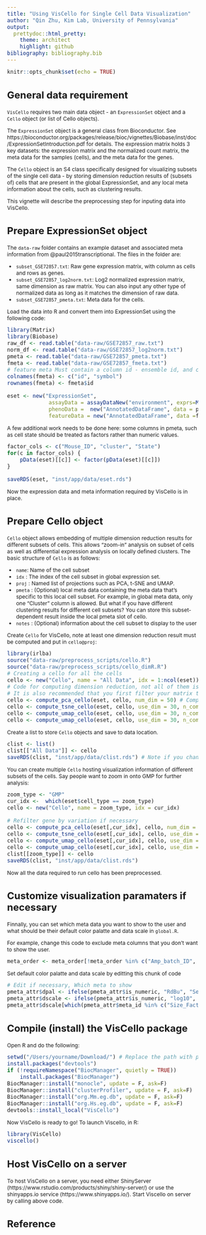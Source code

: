 ```yaml
---
title: "Using VisCello for Single Cell Data Visualization"
author: "Qin Zhu, Kim Lab, University of Pennsylvania"
output:
  prettydoc::html_pretty:
    theme: architect
    highlight: github
bibliography: bibliography.bib
---
```

<style type="text/css">

body{ /* Normal  */
      font-size: 12px;
  }
td {  /* Table  */
  font-size: 8px;
}
h1.title {
  font-size: 38px;
}
h1 { /* Header 1 */
  font-size: 28px;
}
h2 { /* Header 2 */
    font-size: 22px;
}
h3 { /* Header 3 */
  font-size: 18px;
}
code.r{ /* Code block */
    font-size: 12px;
}
pre { /* Code block - determines code spacing between lines */
    font-size: 14px;
}
</style>


```r
knitr::opts_chunk$set(echo = TRUE)
```


## General data requirement

`VisCello` requires two main data object - an `ExpressionSet` object and a `Cello` object (or list of Cello objects). 

The `ExpressionSet` object is a general class from Bioconductor. See https://bioconductor.org/packages/release/bioc/vignettes/Biobase/inst/doc/ExpressionSetIntroduction.pdf for details. The expression matrix holds 3 key datasets: the expression matrix and the normalized count matrix, the meta data for the samples (cells), and the meta data for the genes.

The `Cello` object is an S4 class specifically designed for visualizing subsets of the single cell data - by storing dimension reduction results of (subsets of) cells that are present in the global ExpressionSet, and any local meta information about the cells, such as clustering results. 

This vignette will describe the preprocessing step for inputing data into VisCello.


## Prepare ExpressionSet object

The `data-raw` folder contains an example dataset and associated meta information from @paul2015transcriptional. The files in the folder are:

* `subset_GSE72857.txt`: Raw gene expression matrix, with column as cells and rows as genes.
* `subset_GSE72857_log2norm.txt`: Log2 normalized expression matrix, same dimension as raw matrix. You can also input any other type of normalized data as long as it matches the dimension of raw data.
* `subset_GSE72857_pmeta.txt`: Meta data for the cells. 

Load the data into R and convert them into ExpressionSet using the following code:

```r
library(Matrix)
library(Biobase)
raw_df <- read.table("data-raw/GSE72857_raw.txt")
norm_df <- read.table("data-raw/GSE72857_log2norm.txt")
pmeta <- read.table("data-raw/GSE72857_pmeta.txt")
fmeta <- read.table("data-raw/GSE72857_fmeta.txt")
# feature meta Must contain a column id - ensemble id, and correspoinding symbol, the matrix rownames should be ensemble id.
colnames(fmeta) <- c("id", "symbol") 
rownames(fmeta) <- fmeta$id

eset <- new("ExpressionSet",
             assayData = assayDataNew("environment", exprs=Matrix(as.matrix(raw_df), sparse = T), norm_exprs = Matrix(as.matrix(norm_df), sparse = T)),
             phenoData =  new("AnnotatedDataFrame", data = pmeta),
             featureData = new("AnnotatedDataFrame", data =fmeta))
```

A few additional work needs to be done here: some columns in pmeta, such as cell state should be treated as factors rather than numeric values. 

```r
factor_cols <- c("Mouse_ID", "cluster", "State")
for(c in factor_cols) {
    pData(eset)[[c]] <- factor(pData(eset)[[c]])
}

saveRDS(eset, "inst/app/data/eset.rds")
```

Now the expression data and meta information required by VisCello is in place.

## Prepare Cello object

`Cello` object allows embedding of multiple dimension reduction results for different subsets of cells. This allows "zoom-in" analysis on subset of cells as well as differential expression analysis on locally defined clusters. The basic structure of `Cello` is as follows:

* `name`: Name of the cell subset
* `idx` : The index of the cell subset in global expression set.
* `proj` : Named list of projections such as PCA, t-SNE and UMAP. 
* `pmeta` : (Optional) local meta data containing the meta data that's specific to this local cell subset. For example, in global meta data, only one "Cluster" column is allowed. But what if you have different clustering results for different cell subsets? You can store this subset-dependent result inside the local pmeta slot of cello.
* `notes` : (Optional) information about the cell subset to display to the user

Create `Cello` for VisCello, note at least one dimension reduction result must be computed and put in `cello@proj`:

```r
library(irlba)
source("data-raw/preprocess_scripts/cello.R")
source("data-raw/preprocess_scripts/cello_dimR.R")
# Creating a cello for all the cells
cello <- new("Cello", name = "All Data", idx = 1:ncol(eset)) # Index is basically the column index, here all cells are included 
# Code for computing dimension reduction, not all of them is necessary, and you can input your own dimension reduction result into the cello@proj list.
# It is also recommended that you first filter your matrix to remove low expression genes and cells, and input a matrix with variably expressed genes
cello <- compute_pca_cello(eset, cello, num_dim = 50) # Compute PCA 
cello <- compute_tsne_cello(eset, cello, use_dim = 30, n_component = 2, perplexity = 30) # Compute t-SNE
cello <- compute_umap_cello(eset, cello, use_dim = 30, n_component = 2, umap_path = "data-raw/preprocess_scripts/python/umap.py") # Compute UMAP, need reticulate and UMAP (python package) to be installed
cello <- compute_umap_cello(eset, cello, use_dim = 30, n_component = 3, umap_path = "data-raw/preprocess_scripts/python/umap.py") # 3D UMAP
```

Create a list to store `Cello` objects and save to data location.

```r
clist <- list()
clist[["All Data"]] <- cello
saveRDS(clist, "inst/app/data/clist.rds") # Note if you change the file name from clist.rds to other name, you need to change the readRDS code in global.R
```

You can create multiple `Cello` hosting visualization information of different subsets of the cells. Say people want to zoom in onto GMP for further analysis:

```r
zoom_type <- "GMP"
cur_idx <-  which(eset$cell_type == zoom_type)
cello <- new("Cello", name = zoom_type, idx = cur_idx) 

# Refilter gene by variation if necessary
cello <- compute_pca_cello(eset[,cur_idx], cello, num_dim = 50) # Compute PCA 
cello <- compute_tsne_cello(eset[,cur_idx], cello, use_dim = 15, n_component = 2, perplexity = 30) # Compute t-SNE
cello <- compute_umap_cello(eset[,cur_idx], cello, use_dim = 15, n_component = 2, umap_path = "data-raw/preprocess_scripts/python/umap.py") # Compute UMAP
cello <- compute_umap_cello(eset[,cur_idx], cello, use_dim = 15, n_component = 3, umap_path = "data-raw/preprocess_scripts/python/umap.py") # 3D UMAP
clist[[zoom_type]] <- cello
saveRDS(clist, "inst/app/data/clist.rds") 
```


Now all the data required to run cello has been preprocessed.

## Customize visualization paramaters if necessary

Finnally, you can set which meta data you want to show to the user and what should be their default color palatte and data scale in `global.R`.

For example, change this code to exclude meta columns that you don't want to show the user.

```r
meta_order <- meta_order[!meta_order %in% c("Amp_batch_ID", "well_coordinates", "Number_of_cells", "Plate_ID", "Batch_desc", "Pool_barcode", "Cell_barcode", "RMT_sequence", "no_expression")]
```

Set default color palatte and data scale by editting this chunk of code

```r
# Edit if necessary, Which meta to show 
pmeta_attr$dpal <- ifelse(pmeta_attr$is_numeric, "RdBu", "Set1")
pmeta_attr$dscale <- ifelse(pmeta_attr$is_numeric, "log10", NA)
pmeta_attr$dscale[which(pmeta_attr$meta_id %in% c("Size_Factor"))] <- "identity"
```

## Compile (install) the VisCello package

Open R and do the following:

```r
setwd("/Users/yourname/Download/") # Replace the path with path to PARENT folder of VisCello
install.packages("devtools")
if (!requireNamespace("BiocManager", quietly = TRUE))
    install.packages("BiocManager")
BiocManager::install("monocle", update = F, ask=F)
BiocManager::install("clusterProfiler", update = F, ask=F)
BiocManager::install("org.Mm.eg.db", update = F, ask=F)
BiocManager::install("org.Hs.eg.db", update = F, ask=F)
devtools::install_local("VisCello")
```

Now VisCello is ready to go! To launch Viscello, in R:

```r
library(VisCello)
viscello()
```

## Host VisCello on a server

To host VisCello on a server, you need either ShinyServer (https://www.rstudio.com/products/shiny/shiny-server/) or use the shinyapps.io service (https://www.shinyapps.io/). Start Viscello on server by calling above code.

## Reference

